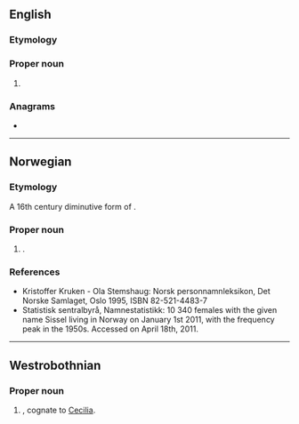 ==English==

===Etymology===
{{rfe|lang=en}}

===Proper noun===
{{en-proper noun}}

# {{surname|lang=en}}

===Anagrams===
* {{anagrams|en|SELSIS|lisses|sisels}}

----

==Norwegian==

===Etymology===
A 16th century diminutive form of {{m|no|Cecilie}}.

===Proper noun===
{{no-proper noun}}

# {{given name|female|lang=no}}.

===References===
* Kristoffer Kruken - Ola Stemshaug: Norsk personnamnleksikon, Det Norske Samlaget, Oslo 1995, ISBN 82-521-4483-7
* [http://www.ssb.no/navn/ ] Statistisk sentralbyrå, Namnestatistikk: 10 340 females with the given name Sissel living in Norway on January 1st 2011, with the frequency peak in the 1950s. Accessed on April 18th, 2011.

----

==Westrobothnian==

===Proper noun===
{{head|gmq-bot|proper noun|g=f}}

# {{given name|female|lang=gmq-bot}}, cognate to [[Cecilia]].